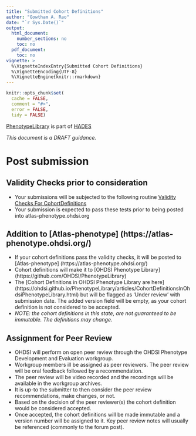 ```yaml
---
title: "Submitted Cohort Definitions"
author: "Gowtham A. Rao"
date: "`r Sys.Date()`"
output:
  html_document:
    number_sections: no
    toc: no  
  pdf_document: 
    toc: no     
vignette: >
  %\VignetteIndexEntry{Submitted Cohort Definitions}
  %\VignetteEncoding{UTF-8}    
  %\VignetteEngine{knitr::rmarkdown}
---
```


```r
knitr::opts_chunk$set(
  cache = FALSE,
  comment = "#>",
  error = FALSE,
  tidy = FALSE)
```

[PhenotypeLibrary](https://github.com/OHDSI/PhenotypeLibrary) is part of [HADES](https://ohdsi.github.io/Hades/)

*This document is a DRAFT guidance.*


# Post submission

## Validity Checks prior to consideration
- Your submissions will be subjected to the following routine [Validity Checks For CohortDefinitions](https://ohdsi.github.io/PhenotypeLibrary/articles/ValidityChecksForCohortDefinitions.html)
- Your submission is expected to pass these tests prior to being posted into atlas-phenotype.ohdsi.org
  
## Addition to [Atlas-phenotype] (https://atlas-phenotype.ohdsi.org/)
- If your cohort definitions pass the validity checks, it will be posted to [Atlas-phenotype] (https://atlas-phenotype.ohdsi.org/)
- Cohort definitions will make it to [OHDSI Phenotype Library] (https://github.com/OHDSI/PhenotypeLibrary)
- The [Cohort Definitions in OHDSI Phenotype Library are here] (https://ohdsi.github.io/PhenotypeLibrary/articles/CohortDefinitionsInOhdsiPhenotypeLibrary.html) but will be flagged as 'Under review' with submission date. The added version field will be empty, as your cohort definition is not considered to be accepted.
- *NOTE: the cohort definitions in this state, are not guaranteed to be immutable. The definitions may change.*

## Assignment for Peer Review
- OHDSI will perform on open peer review through the OHDSI Phenotype Development and Evaluation workgroup.
- Workgroup members ill be assigned as peer reviewers. The peer review will be oral feedback followed by a recommendation.
- The peer review will be video recorded and the recordings will be available in the workgroup archives.
- It is up-to the submitter to then consider the peer review recommendations, make changes, or not.
- Based on the decision of the peer reviewer(s) the cohort definition would be considered accepted.
- Once accepted, the cohort definitions will be made immutable and a version number will be assigned to it. Key peer review notes will usually be referenced (commonly to the forum post).

